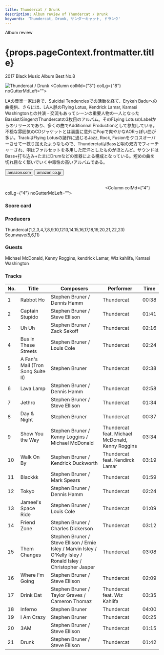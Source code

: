 ```yaml
---
title: Thundercat / Drunk
description: Album review of Thundercat / Drunk
keywords: 'Thundercat, Drunk, サンダーキャット, ドランク'
---
```





<p className="largeP">Album review</p>
<h1 className="h1--no--margin">{props.pageContext.frontmatter.title}</h1>
<p className="largeP"><Link to="/best50/2017/">2017 Black Music Album Best No.8</Link></p>

<Row  className="image-card-group">
	<Column colMd={"3"} colLg={"4"} noGutterMdLeft="">
       <ImageCard>

![Thundercat / Drunk](../../images/cd/thundercat1L.jpg) 
</ImageCard>
	</Column>
	<Column colMd={"3"} colLg={"8"} noGutterMdLeft="">
	<p>
	LAの音楽一家出身で、Suicidal Tendenciesでの活動を経て、Erykah Baduへの曲提供、さらには、LA人脈のFlying Lotus, Kendrick Lamar, Kamasi Washingtonとの共演・交流もあってシーンの重要人物の一人となったBassist/SingerのThundercatの3枚目のアルバム。そのFLying LotusのLabelからのリリースであり、多くの曲でAdditionnal Productionとして参加している。不穏な雰囲気のCDジャケットとは裏腹に意外にPopで爽やかなAORっぽい曲が多い。TrackはFlying Lotusの諸作に通じるJazz, Rock, Fusionをクロスオーバーさせて一捻り加えたようなもので、ThunderctatはBassと唄の双方でフィーチャーされ、唄はファルセットを多用した茫洋としたものがほとんど。サウンドはBass+打ち込み+たまにDrumなどの楽器による構成となっている。短めの曲を切れ目なく繋いでいく中毒性の高いアルバムである。
	</p>
	<div>
	  <Button className="button-right-mergin"  href="https://amzn.to/31r2Cwt" kind="primary" size="small" renderIcon={ArrowUpRight24}>
      amazon.com
    </Button>
    <Button className="button-right-mergin"  href="https://amzn.to/2DIgHha" kind="secondary" size="small" renderIcon={ArrowUpRight24}>
      amazon.co.jp
    </Button>
	</div>
	<a href="https://geo.music.apple.com/us/album/drunk/1197789099?mt=1&app=music&ls=1&at=11lcug" style="display:inline-block;overflow:hidden;background:url(https://linkmaker.itunes.apple.com/ja-jp/lockup.svg?releaseDate=2017-02-24&kind=album&bubble=apple_music&style=mono-black) no-repeat;width:180px;height:45px;"></a>
	<a href="https://geo.music.apple.com/us/album/drunk/1197789099?app=itunes&at=11lcug" style="display:inline-block;overflow:hidden;background:url(https://linkmaker.itunes.apple.com/ja-jp/badge-lrg.svg?releaseDate=2017-02-24&kind=album&bubble=itunes_music) no-repeat;width:140px;height:45px;"></a>
	</Column>
</Row>
<Row >
	<Column colMd={"4"} colLg={"4"} noGutterMdLeft="">
<div>
    <h3>Score card</h3>
	<SliderJS1 value="5" />
    <SliderJS2 value="1" />
	<SliderJS3 value="1" />
    <SliderJS4 value="9" />
</div>
</Column>
<Column colMd={"8"} colLg={"8"} noGutterMdLeft="">
<div>
<h3>Producers</h3>
<p>
Thundercat(1,2,3,4,7,8,9,10,1213,14,15,16,17,18,19,20,21,22,23)
<br/>Sounwave(5,6,11)
</p>
<h3>Guests</h3>
<p>
Michael McDonald, Kenny Roggins, kendrick Lamar, Wiz kahlifa, Kamasi Washington
</p>
</div>
</Column>
</Row>

<h3>Tracks</h3>

| No. |	 Title                            |	 Composers                                                                                                     	|	 Performer                                      | Time	|
| --- |	--------------------------------- | --------------------------------------------------------------------------------------------------------------- | ------------------------------------------------ 	| ----- |
| 1	  |	Rabbot Ho                         | Stephen Bruner / Dennis Hamm                                                                                   	| Thundercat                                      	| 00:38 |
| 2	  |	Captain Stupido                   | Stephen Bruner / Steve Ellison                                                                                 	| Thundercat                                      	| 01:41 |
| 3	  |	Uh Uh                             | Stephen Bruner / Zack Sekoff                                                                                   	| Thundercat                                      	| 02:16 |
| 4	  |	Bus in These Streets              | Stephen Bruner / Louis Cole                                                                                    	| Thundercat                                      	| 02:24 |
| 5	  |	A Fan's Mail (Tron Song Suite II) | Stephen Bruner                                                                                                 	| Thundercat                                      	| 02:38 |
| 6	  |	Lava Lamp                         | Stephen Bruner / Dennis Hamm                                                                                   	| Thundercat                                      	| 02:58 |
| 7	  |	Jethro                            | Stephen Bruner / Steve Ellison                                                                                 	| Thundercat                                      	| 01:34 |
| 8	  |	Day & Night                       | Stephen Bruner                                                                                                 	| Thundercat                                      	| 00:37 |
| 9	  |	Show You the Way                  | Stephen Bruner / Kenny Loggins / Michael McDonald                                                              	| Thundercat feat. Michael McDonald, Kenny Roggins	| 03:34 |
| 10  |	Walk On By                        | Stephen Bruner / Kendrick Duckworth                                                                            	| Thundercat feat. Kendirck Lamar                 	| 03:19 |
| 11  |	Blackkk                           | Stephen Bruner / Mark Spears                                                                                   	| Thundercat                                      	| 01:59 |
| 12  |	Tokyo                             | Stephen Bruner / Dennis Hamm                                                                                   	| Thundercat                                      	| 02:24 |
| 13  |	Jameel's Space Ride               | Stephen Bruner / Louis Cole                                                                                    	| Thundercat                                      	| 01:09 |
| 14  |	Friend Zone                       | Stephen Bruner / Charles Dickerson                                                                             	| Thundercat                                      	| 03:12 |
| 15  |	Them Changes                      | Stephen Bruner / Steve Ellison / Ernie Isley / Marvin Isley / O'Kelly Isley / Ronald Isley / Christopher Jasper	| Thundercat                                      	| 03:08 |
| 16  |	Where I'm Going                   | Stephen Bruner / Steve Ellison                                                                                 	| Thundercat                                      	| 02:09 |
| 17  |	Drink Dat                         | Stephen Bruner / Taylor Graves / Cameron Thomaz                                                                	| Thundercat feat. Wiz Kahlifa                    	| 03:35 |
| 18  |	Inferno                           | Stephen Bruner                                                                                                 	| Thundercat                                      	| 04:00 |
| 19  |	I Am Crazy                        | Stephen Bruner                                                                                                 	| Thundercat                                      	| 00:25 |
| 20  |	3AM                               | Stephen Bruner / Steve Ellison                                                                                 	| Thundercat                                      	| 01:15 |
| 21  |	Drunk                             | Stephen Bruner / Steve Ellison                                                                                 	| Thundercat                                      	| 01:42 |

<Row>
<Column colMd={3} colLg={3} noGutterMdLeft>
<Review1 />
</Column>
</Row>